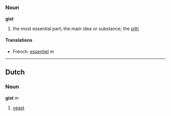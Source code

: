 =={{en}}==
===Noun===
'''gist'''

# the most essential part; the main idea or substance; the [[pith]]

====Translations====
*French: [[essentiel]] ''m''

----
==Dutch==
===Noun===
'''gist''' ''m''

# [[yeast]]